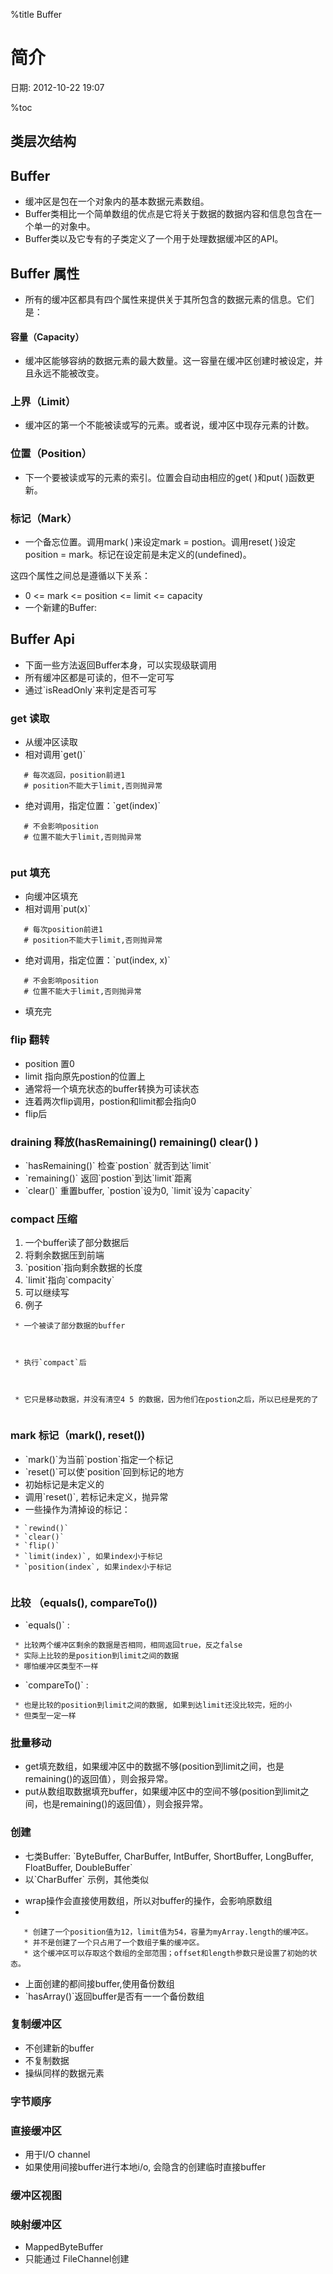 %title Buffer

=简介=
日期: 2012-10-22 19:07

%toc

==类层次结构 ==
{{nio_buffer_hierarchy.png}}

==Buffer==
* 缓冲区是包在一个对象内的基本数据元素数组。
* Buffer类相比一个简单数组的优点是它将关于数据的数据内容和信息包含在一个单一的对象中。
* Buffer类以及它专有的子类定义了一个用于处理数据缓冲区的API。
 
==Buffer 属性 ==
* 所有的缓冲区都具有四个属性来提供关于其所包含的数据元素的信息。它们是： 

====容量（Capacity） ====
* 缓冲区能够容纳的数据元素的最大数量。这一容量在缓冲区创建时被设定，并且永远不能被改变。
===上界（Limit） ===
* 缓冲区的第一个不能被读或写的元素。或者说，缓冲区中现存元素的计数。
=== 位置（Position） ===
* 下一个要被读或写的元素的索引。位置会自动由相应的get( )和put( )函数更新。
===标记（Mark） ===
* 一个备忘位置。调用mark( )来设定mark = postion。调用reset( )设定position = mark。标记在设定前是未定义的(undefined)。

这四个属性之间总是遵循以下关系： 
* 0 <= mark <= position <= limit <= capacity
* 一个新建的Buffer:
{{nio_buffer_properties.png}}

==Buffer Api ==
* 下面一些方法返回Buffer本身，可以实现级联调用
* 所有缓冲区都是可读的，但不一定可写
* 通过`isReadOnly`来判定是否可写
{{{ class="brush:java"
package java.nio; 
public abstract class Buffer { 
    public final int capacity( ) 
    public final int position( ) 
    public final Buffer position (int newPositio 

    public final int limit( ) 
    public final Buffer limit (int newLimit) 

    public final Buffer mark( ) 
    public final Buffer reset( ) 

    public final Buffer clear( ) 
    public final Buffer flip( ) 

    public final Buffer rewind( ) 
    public final int remaining( ) 

    public final boolean hasRemaining( ) 
    public abstract boolean isReadOnly( ); 
}
  }}}
===get 读取 ===
* 从缓冲区读取
* 相对调用`get()`
    # 每次返回，position前进1
    # position不能大于limit,否则抛异常
* 绝对调用，指定位置：`get(index)`
    # 不会影响position 
    # 位置不能大于limit,否则抛异常
  
===put 填充 ===
* 向缓冲区填充
* 相对调用`put(x)`
    # 每次position前进1
    # position不能大于limit,否则抛异常
* 绝对调用，指定位置：`put(index, x)`
    # 不会影响position
    # 位置不能大于limit,否则抛异常
* 填充完
{{nio_buffer_put.png}}

===flip 翻转 ===
* position 置0
* limit 指向原先postion的位置上
* 通常将一个填充状态的buffer转换为可读状态
* 连着两次flip调用，postion和limit都会指向0
* flip后
{{nio_buffer_flip.png}}

===draining 释放(hasRemaining() remaining() clear() ) ===
* `hasRemaining()` 检查`postion` 就否到达`limit` 
* `remaining()` 返回`postion`到达`limit`距离
* `clear()` 重置buffer, `postion`设为0, `limit`设为`capacity`
 
===compact 压缩 ===
# 一个buffer读了部分数据后
# 将剩余数据压到前端 
# `position`指向剩余数据的长度
# `limit`指向`compacity`
# 可以继续写
# 例子
  * 一个被读了部分数据的buffer
  
    {{nio_buffer_before_compact.png}}
    
  * 执行`compact`后
   
    {{nio_buffer_after_compact.png}}
    
  * 它只是移动数据，并没有清空4 5 的数据，因为他们在postion之后，所以已经是死的了
  
===mark 标记（mark(), reset()) ===
* `mark()`为当前`postion`指定一个标记
* `reset()`可以使`position`回到标记的地方
* 初始标记是未定义的
* 调用`reset()`, 若标记未定义，抛异常
* 一些操作为清掉设的标记：
  * `rewind()`
  * `clear()`
  * `flip()`
  * `limit(index)`, 如果index小于标记
  * `position(index`, 如果index小于标记
   
===比较 （equals(), compareTo()) ===
* `equals()` :
  * 比较两个缓冲区剩余的数据是否相同，相同返回true，反之false
  * 实际上比较的是position到limit之间的数据
  * 哪怕缓冲区类型不一样
* `compareTo()` :
  * 也是比较的position到limit之间的数据, 如果到达limit还没比较完，短的小
  * 但类型一定一样
 
===批量移动 ===
{{{ class="brush:java"
public abstract class CharBuffer extends Buffer implements CharSequence, Comparable { 

    // This is a partial API listing 
    public CharBuffer get (char [] dst) 
    public CharBuffer get (char [] dst, int offset, int length) 

    public final CharBuffer put (char[] src) 
    public CharBuffer put (char [] src, int offset, int length) 
    public CharBuffer put (CharBuffer src) 

    public final CharBuffer put (String src) 
    public CharBuffer put (String src, int start, int end) 
}
  }}}
  
* get填充数组，如果缓冲区中的数据不够(position到limit之间，也是remaining()的返回值），则会报异常。
* put从数组取数据填充buffer，如果缓冲区中的空间不够(position到limit之间，也是remaining()的返回值），则会报异常。

=== 创建 ===
* 七类Buffer: `ByteBuffer, CharBuffer, IntBuffer, ShortBuffer, LongBuffer, FloatBuffer, DoubleBuffer`
* 以`CharBuffer` 示例，其他类似
{{{ class="brush:java"
public abstract class CharBuffer extends Buffer implements CharSequence, Comparable{ 
    // This is a partial API listing 
    public static CharBuffer allocate (int capacity) 
    public static CharBuffer wrap (char [] array) 
    public static CharBuffer wrap (char [] array, int offset, int length) 
    public final boolean hasArray( ) 
    public final char [] array( ) 
    public final int arrayOffset( ) 
    }
  }}}
* wrap操作会直接使用数组，所以对buffer的操作，会影响原数组
* 
{{{ class="brush:java"
 CharBuffer charbuffer = CharBuffer.wrap (myArray, 12, 42);
  }}}
    * 创建了一个position值为12，limit值为54，容量为myArray.length的缓冲区。
    * 并不是创建了一个只占用了一个数组子集的缓冲区。
    * 这个缓冲区可以存取这个数组的全部范围；offset和length参数只是设置了初始的状态。
* 上面创建的都间接buffer,使用备份数组
*  `hasArray()`返回buffer是否有一一个备份数组

===复制缓冲区 ===
{{{ class="brush:java"
public abstract class CharBuffer extends Buffer implements CharSequence, Comparable { 
    // This is a partial API listing 
    public abstract CharBuffer duplicate( ); 
    public abstract CharBuffer asReadOnlyBuffer( ); 
    public abstract CharBuffer slice( ); 
}
  }}}
* 不创建新的buffer
* 不复制数据
* 操纵同样的数据元素

===字节顺序===
{{{ class="brush:java"
package java.nio; 
public final class ByteOrder { 
    public static final ByteOrder BIG_ENDIAN 
    public static final ByteOrder LITTLE_ENDIAN 
    public static ByteOrder nativeOrder( ) //返回硬件平台的字节顺序
    public String toString( ) 
}
  }}}
===直接缓冲区 ===
{{{ class="brush:java"
public abstract class ByteBuffer extends Buffer implements Comparable { 
    // This is a partial API listing 
    public static ByteBuffer allocate (int capacity) 
    public static ByteBuffer allocateDirect (int capacity) 
    public abstract boolean isDirect( ); }
  }}}
* 用于I/O channel
* 如果使用间接buffer进行本地i/o, 会隐含的创建临时直接buffer

===缓冲区视图 ===
{{{ class="brush:java"
 
public abstract class ByteBuffer extends Buffer implements Comparable { 
    // This is a partial API listing 
    public abstract CharBuffer asCharBuffer( ); 
    public abstract ShortBuffer asShortBuffer( ); 
    public abstract IntBuffer asIntBuffer( ); 
    public abstract LongBuffer asLongBuffer( ); 
    public abstract FloatBuffer asFloatBuffer( ); 
    public abstract DoubleBuffer asDoubleBuffer( ); 
}
  }}}
  
=== 映射缓冲区 ===
* MappedByteBuffer
* 只能通过 FileChannel创建
